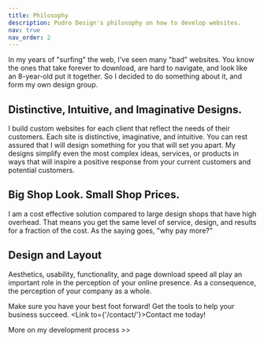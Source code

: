 ```yaml
---
title: Philosophy
description: Pudro Design's philosophy on how to develop websites.
nav: true
nav_order: 2
---
```

In my years of "surfing" the web, I've seen many "bad" websites. You know the ones that take forever to download, are
hard to navigate, and look like an 8-year-old put it together. So I decided to do something about it, and form my own
design group.

## Distinctive, Intuitive, and Imaginative Designs.

I build custom websites for each client that reflect the needs of their customers. Each site is distinctive, imaginative,
and intuitive. You can rest assured that I will design something for you that will set you apart. My designs simplify
even the most complex ideas, services, or products in ways that will inspire a positive response from your current customers
and potential customers.

## Big Shop Look. Small Shop Prices.

I am a cost effective solution compared to large design shops that have high overhead. That means you get the same level
of service, design, and results for a fraction of the cost. As the saying goes, "why pay more?"

## Design and Layout

Aesthetics, usability, functionality, and page download speed all play an important role in the perception of your
online presence. As a consequence, the perception of your company as a whole.

Make sure you have your best foot forward! Get the tools to help your business succeed. <Link to={'/contact/'}>Contact me</Link> today!

<Link to={'/process/'}>More on my development process &gt;&gt;</Link>
